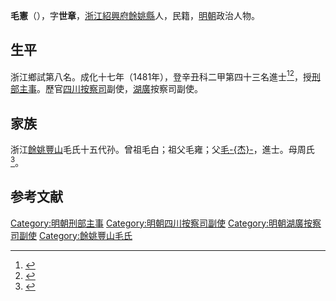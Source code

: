 {{明清人物信息框
| 姓名 = 毛憲
| 原名 =
| 圖片名稱= 
| 圖片大小 =
| 圖片說明 = 
| 最高職務 = 湖廣按察司副使
| 國家 = 大明 
| 爵位 =
| 籍貫 = 浙江紹興府餘姚縣
| 族裔 = 
| 字號 = 
| 諡號 =
| 出生日期 = 生年不详
| 出生地點 = 
| 逝世日期 = 卒年不详
| 逝世地點 =
| 墓葬 =
| 配偶 = 
| 親屬 = 父 [[毛杰_(明朝)|毛-{杰}-]]
| 出身 =
* 成化十年甲午科舉人
* 成化十七年辛丑科進士出身
| 經歷 =
| 著作 =  
}}
'''毛憲'''（{{bd|？||？|catIdx=Mao}}），字'''世章'''，[[浙江|浙江]][[紹興府|紹興府]][[餘姚縣|餘姚縣]]人，民籍，[[明朝|明朝]]政治人物。

== 生平 ==
浙江鄉試第八名。成化十七年（1481年），登辛丑科二甲第四十三名進士<ref>{{Cite book|title=《[[皇明贡举考|皇明贡举考]]》卷五|last=（明）[[张朝瑞|张朝瑞]]|first=|publisher=《续修四库全书》史部第828册|year=|isbn=|location=|pages=}}</ref><ref>{{Cite book|title=贡举志五种 上|last=鲁小俊，江俊伟著|first=|publisher=武汉：武汉大学出版社|year=2009|isbn=978-7-307-07043-1|location=|pages=254-256}}</ref>，授[[刑部|刑部]][[主事|主事]]。歷官[[四川|四川]][[按察司|按察司]]副使，[[湖廣|湖廣]]按察司副使。

==家族==
浙江[[餘姚|餘姚]][[豐山|豐山]]毛氏十五代孙。曾祖毛白；祖父毛雍；父[[毛杰_(明朝)|毛-{杰}-]]，進士。母周氏<ref>{{Cite book|title=天一阁藏明代科举录选刊 登科录 点校本|last=龚延明主编|first=|publisher=宁波出版社|year=2016|isbn=978-7-5526-2320-8|location=宁波|pages=|quote=《天一閣藏明代科舉錄選刊.登科錄》之《成化十七年進士登科錄》}}</ref>。

==参考文献==
{{reflist}}

{{成化十七年辛丑科殿試金榜}}
{{DEFAULTSORT:Mao毛}}
[[Category:明朝刑部主事|Category:明朝刑部主事]]
[[Category:明朝四川按察司副使|Category:明朝四川按察司副使]]
[[Category:明朝湖廣按察司副使|Category:明朝湖廣按察司副使]]
[[Category:餘姚豐山毛氏|Category:餘姚豐山毛氏]]